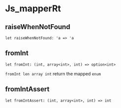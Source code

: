 # Js_mapperRt

## raiseWhenNotFound

```res sig
let raiseWhenNotFound: 'a => 'a
```


## fromInt

```res sig
let fromInt: (int, array<int>, int) => option<int>
```
`fromInt len array int`
  return the mapped `enum`

## fromIntAssert

```res sig
let fromIntAssert: (int, array<int>, int) => int
```

